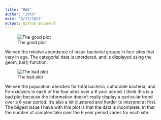 ```yaml
---
title: "HW6"
author: "John"
date: "9/23/2021"
output: github_document
---
```

![The good plot](C:\Users\Owner\Pictures\Micr475_goodplot.JPG)

We see the relative abundance of major bacterial groups in four sites that vary in age. The categorial data is unordered, and is displayed using the geom_bar() function.

![The bad plot](C:\Users\Owner\Pictures\Micr475_badplot.JPG)

We see the population densities for total bacteria, culturable bacteria, and Fe-oxidizers in each of the four sites over a 6 year period. I think this is a bad plot because the information doesn't really display a particular trend over a 6 year period. It's also a bit clustered and harder to interpret at first. The biigest issue I have with this plot is that the data is incomplete, in that the number of samples take over the 6 year period varies for each site.
```
```


